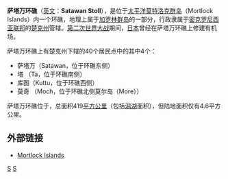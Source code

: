 '''萨塔万环礁'''（[[英文|英文]]：'''Satawan Stoll'''），是位于[[太平洋|太平洋]][[莫特洛克群岛|莫特洛克群岛]]（Mortlock Islands）内一个环礁，地理上属于[[加罗林群岛|加罗林群岛]]的一部分，行政隶属于[[密克罗尼西亚联邦|密克罗尼西亚联邦]]的[[楚克州|楚克州]]管辖。[[第二次世界大战|第二次世界大战]]期间，[[日本|日本]]曾经在萨塔万环礁上修建有机场。 

萨塔万环礁上有楚克州下辖的40个居民点中的其中4个： 

*萨塔万（Satawan，位于环礁东侧） 
*塔 （Ta，位于环礁南侧）
*库图（Kuttu，位于环礁西侧）
*莫奇 （Moch，位于环礁北侧莫尔岛（More））

萨塔万环礁位于{{coord|5.30|N|153.70|E|}}，总面积419[[平方公里|平方公里]]（包括[[潟湖|潟湖]]面积），但陆地面积仅有4.6平方公里。

==外部链接==
*{{en}}[https://web.archive.org/web/20060821182233/http://web.singnet.com.sg/~tonym/islands.html Mortlock Islands]

[[Category:密克罗尼西亚联邦岛屿|S]]
[[Category:太平洋岛屿|S]]